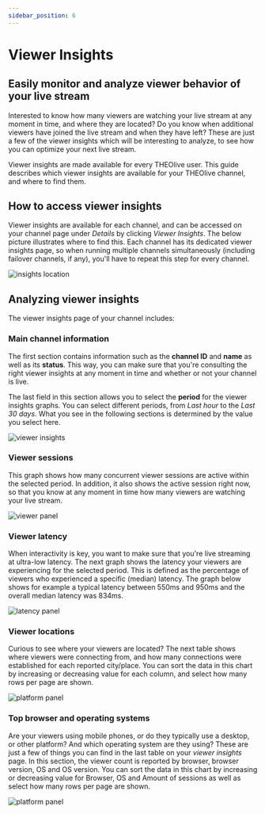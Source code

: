```yaml
---
sidebar_position: 6
---
```


# Viewer Insights

## Easily monitor and analyze viewer behavior of your live stream

Interested to know how many viewers are watching your live stream at any moment in time, and where they are located? Do you know when additional viewers have joined the live stream and when they have left? These are just a few of the viewer insights which will be interesting to analyze, to see how you can optimize your next live stream.

Viewer insights are made available for every THEOlive user. This guide describes which viewer insights are available for your THEOlive channel, and where to find them.

## How to access viewer insights

Viewer insights are available for each channel, and can be accessed on your channel page under _Details_ by clicking _Viewer Insights_. The below picture illustrates where to find this. Each channel has its dedicated viewer insights page, so when running multiple channels simultaneously (including failover channels, if any), you'll have to repeat this step for every channel.

![](../assets/img/e409065-where-insights3.PNG 'insights location')

## Analyzing viewer insights

The viewer insights page of your channel includes:

### Main channel information

The first section contains information such as the **channel ID** and **name** as well as its **status**. This way, you can make sure that you're consulting the right viewer insights at any moment in time and whether or not your channel is live.

The last field in this section allows you to select the **period** for the viewer insights graphs. You can select different periods, from _Last hour_ to the _Last 30 days_. What you see in the following sections is determined by the value you select here.

![](../assets/img/5513864-1.viewer_insights.PNG 'viewer insights')

### Viewer sessions

This graph shows how many concurrent viewer sessions are active within the selected period. In addition, it also shows the active session right now, so that you know at any moment in time how many viewers are watching your live stream.

![](../assets/img/7918a6d-viewer-panel.png 'viewer panel')

### Viewer latency

When interactivity is key, you want to make sure that you're live streaming at ultra-low latency. The next graph shows the latency your viewers are experiencing for the selected period. This is defined as the percentage of viewers who experienced a specific (median) latency. The graph below shows for example a typical latency between 550ms and 950ms and the overall median latency was 834ms.

![](../assets/img/e631989-latency-panel2.png 'latency panel')

### Viewer locations

Curious to see where your viewers are located? The next table shows where viewers were connecting from, and how many connections were established for each reported city/place. You can sort the data in this chart by increasing or decreasing value for each column, and select how many rows per page are shown.

![](../assets/img/71ca1fd-platform-panel1.png 'platform panel')

### Top browser and operating systems

Are your viewers using mobile phones, or do they typically use a desktop, or other platform? And which operating system are they using? These are just a few of things you can find in the last table on your _viewer insights_ page. In this section, the viewer count is reported by browser, browser version, OS and OS version. You can sort the data in this chart by increasing or decreasing value for Browser, OS and Amount of sessions as well as select how many rows per page are shown.

![](../assets/img/230b3c5-platform-panel2.png 'platform panel')

